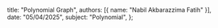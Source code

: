   title: "Polynomial Graph",
  authors: [{ name: "Nabil Akbarazzima Fatih" }],
  date: "05/04/2025",
  subject: "Polynomial",
};
